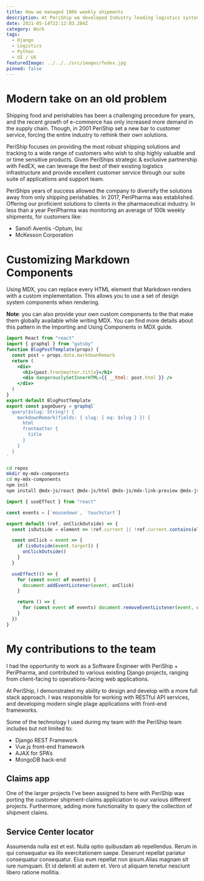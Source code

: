 ```yaml
---
title: How we managed 100k weekly shipments
description: At PeriShip we developed Industry leading logistics systems used by thousands of companies nationwide.
date: 2021-05-14T22:12:03.284Z
category: Work
tags:
  - Django
  - Logistics
  - Python
  - UI / UX
featuredImage: ../../../src/images/fedex.jpg
pinned: false
---
```



# Modern take on an old problem

Shipping food and perishables has been a challenging procedure for years, and the recent growth of e-commerce has only increased more demand in the supply chain. Though, in 2001 PeriShip set a new bar to customer service, forcing the entire industry to rethink their own solutions.

PeriShip focuses on providing the most robust shipping solutions and tracking to a wide range of customers who wish to ship highly valuable and or time sensitive products. Given PeriShips strategic & exclusive partnership with FedEX, we can leverage the best of their existing logistics infrastructure and provide excellent customer service through our suite suite of applications and support team.

PeriShips years of success allowed the company to diversify the solutions away from only shipping perishables. In 2017, PeriPharma was established. Offering our proficient solutions to clients in the pharmaceutical industry. In less than a year PeriPharma was monitoring an average of 100k weekly shipments, for customers like:

- Sanofi Aventis
-Optum, Inc
- McKesson Corporation

# Customizing Markdown Components

Using MDX, you can replace every HTML element that Markdown renders with a custom implementation. This allows you to use a set of design system components when rendering.

**Note**: you can also provide your own custom components to the that make them globally available while writing MDX. You can find more details about this pattern in the Importing and Using Components in MDX guide.

```jsx 
import React from "react"
import { graphql } from "gatsby"
function BlogPostTemplate(props) {
  const post = props.data.markdownRemark
  return (
    <div>
      <h1>{post.frontmatter.title}</h1>
      <div dangerouslySetInnerHTML={{ __html: post.html }} />
    </div>
  )
}
export default BlogPostTemplate
export const pageQuery = graphql`
  query($slug: String!) {
    markdownRemark(fields: { slug: { eq: $slug } }) {
      html
      frontmatter {
        title
      }
    }
  }
`
```

```bash
cd repos
mkdir my-mdx-components
cd my-mdx-components
npm init
npm install @mdx-js/react @mdx-js/html @mdx-js/mdx-link-preview @mdx-js/mdx-link-preview-styles
```

```jsx
import { useEffect } from "react"

const events = [`mousedown`, `touchstart`]

export default (ref, onClickOutside) => {
  const isOutside = element => !ref.current || !ref.current.contains(element)

  const onClick = event => {
    if (isOutside(event.target)) {
      onClickOutside()
    }
  }

  useEffect(() => {
    for (const event of events) {
      document.addEventListener(event, onClick)
    }

    return () => {
      for (const event of events) document.removeEventListener(event, onClick)
    }
  })
}
```

# My contributions to the team

I had the opportunity to work as a Software Engineer with PeriShip + PeriPharma, and contributed to various existing Django projects, ranging from client-facing to operations-facing web applications.

At PeriShip, I demonstrated my ability to design and develop with a more full stack approach. I was responsible for working with RESTful API services, and developing modern single plage applications with front-end frameworks.

Some of the technology I used during my team with the PeriShip team includes but not limited to:

- Django REST Framework
- Vue.js front-end framework
- AJAX for SPA’s
- MongoDB back-end

## Claims app
One of the larger projects I’ve been assigned to here with PeriShip was porting the customer shipment-claims appliciation to our various different projects. Furthermore, adding more functionality to query the collection of shipment claims.

## Service Center locator
Assumenda nulla est et est. Nulla optio quibusdam ab repellendus. Rerum in qui consequatur ea illo exercitationem saepe. Deserunt repellat pariatur consequatur consequatur. Eius eum repellat non ipsum.Alias magnam sit iure numquam. Et id deleniti at autem et. Vero ut aliquam tenetur nesciunt libero ratione mollitia.